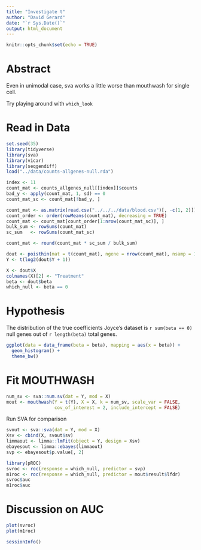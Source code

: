 ```yaml
---
title: "Investigate t"
author: "David Gerard"
date: "`r Sys.Date()`"
output: html_document
---
```


```r
knitr::opts_chunk$set(echo = TRUE)
```

# Abstract

Even in unimodal case, sva works a little worse than mouthwash for single cell.

Try playing around with `which_look`

# Read in Data

```r
set.seed(35)
library(tidyverse)
library(sva)
library(vicar)
library(seqgendiff)
load("../data/counts-allgenes-null.rda")

index <- 11
count_mat <- counts_allgenes_null[[index]]$counts 
bad_y <- apply(count_mat, 1, sd) == 0
count_mat_sc <- count_mat[!bad_y, ]  

count_mat <- as.matrix(read.csv("../../../data/blood.csv")[, -c(1, 2)])  
count_order <- order(rowMeans(count_mat), decreasing = TRUE)
count_mat <- count_mat[count_order[1:nrow(count_mat_sc)], ]
bulk_sum <- rowSums(count_mat)
sc_sum   <- rowSums(count_mat_sc)

count_mat <- round(count_mat * sc_sum / bulk_sum)

dout <- poisthin(mat = t(count_mat), ngene = nrow(count_mat), nsamp = 100, prop_null = 0.1)
Y <- t(log2(dout$Y + 1))

X <- dout$X
colnames(X)[2] <- "Treatment"
beta <- dout$beta
which_null <- beta == 0
```

# Hypothesis

The distribution of the true coefficients Joyce's dataset is `r sum(beta == 0)` null genes out of `r length(beta)` total genes. 

```r
ggplot(data = data_frame(beta = beta), mapping = aes(x = beta)) +
  geom_histogram() +
  theme_bw()
```


# Fit MOUTHWASH

```r
num_sv <- sva::num.sv(dat = Y, mod = X)
mout <- mouthwash(Y = t(Y), X = X, k = num_sv, scale_var = FALSE, 
                  cov_of_interest = 2, include_intercept = FALSE)
```

Run SVA for comparison

```r
svout <- sva::sva(dat = Y, mod = X)
Xsv <- cbind(X, svout$sv)
limmaout <- limma::lmFit(object = Y, design = Xsv)
ebayesout <- limma::ebayes(limmaout)
svp <- ebayesout$p.value[, 2]
```

```r
library(pROC)
svroc <- roc(response = which_null, predictor = svp)
m1roc <- roc(response = which_null, predictor = mout$result$lfdr)
svroc$auc
m1roc$auc
```

# Discussion on AUC


```r
plot(svroc)
plot(m1roc)
```

```r
sessionInfo()
```
